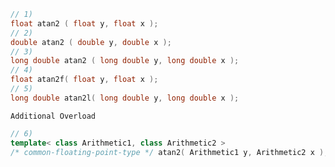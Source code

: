 ```cpp
// 1)
float atan2 ( float y, float x );
// 2)
double atan2 ( double y, double x );
// 3)
long double atan2 ( long double y, long double x );
// 4)
float atan2f( float y, float x );
// 5)
long double atan2l( long double y, long double x );
```

`Additional Overload`

```cpp
// 6)
template< class Arithmetic1, class Arithmetic2 >
/* common-floating-point-type */ atan2( Arithmetic1 y, Arithmetic2 x );
```